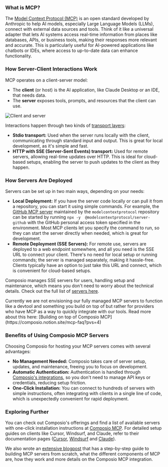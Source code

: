 ### What is MCP?

The [Model Context Protocol (MCP)](https://modelcontextprotocol.io/introduction) is an open standard developed by Anthropic to help AI models, especially Large Language Models (LLMs), connect with external data sources and tools. Think of it like a universal adapter that lets AI systems access real-time information from places like databases, APIs, or business tools, making their responses more relevant and accurate. This is particularly useful for AI-powered applications like chatbots or IDEs, where access to up-to-date data can enhance functionality.

### How Server-Client Interactions Work

MCP operates on a client-server model:

- The **client** (or host) is the AI application, like Claude Desktop or an IDE, that needs data.
- The **server** exposes tools, prompts, and resources that the client can use.

<Frame caption="Credit: https://modelcontextprotocol.io/docs/concepts/architecture">
  <img src="../../../assets/images/mcp_server_client.png" alt="Client and server"/>
</Frame>

Interactions happen through two kinds of [transport layers](https://modelcontextprotocol.io/docs/concepts/transports#built-in-transport-types):

- **Stdio transport:** Used when the server runs locally with the client, communicating through standard input and output. This is great for local development, as it's simple and fast.
- **HTTP with SSE (Server-Sent Events) transport:** Used for remote servers, allowing real-time updates over HTTP. This is ideal for cloud-based setups, enabling the server to push updates to the client as they happen.

### How Servers Are Deployed

Servers can be set up in two main ways, depending on your needs:

- **Local Deployment:** If you have the server code locally or can pull it from a repository, you can start it using simple commands. For example, the [GitHub MCP server](https://github.com/modelcontextprotocol/servers/tree/main/src/github) maintained by the `modelcontextprotocol` repository can be started by running `npx -y  @modelcontextprotocol/server-github` with the GitHub personal access token specified in the environment. Most MCP clients let you specify the command to run, so they can start the server directly when needed, which is great for development.
- **Remote Deployment (SSE Servers):** For remote use, servers are deployed to a web endpoint somewhere, and all you need is the SSE URL to connect your client. There's no need for local setup or running commands; the server is managed separately, making it hassle-free. Clients typically have an option to just take this URL and connect, which is convenient for cloud-based setups.

Composio manages SSE servers for users, handling setup and maintenance, which means you don't need to worry about the technical details. Check out the full list of [servers here](https://mcp.composio.dev/).

<Note>
Currently we are not envisioning our fully managed MCP servers to function like a devtool and something you build on top of but rather for providers who have MCP as a way to quickly integrate with our tools. Read more about this here: [Building on top of Composio MCP](https://composio.notion.site/mcp-faq?pvs=4)
</Note>

### Benefits of Using Composio MCP Servers

Choosing Composio for hosting your MCP servers comes with several advantages:

- **No Management Needed:** Composio takes care of server setup, updates, and maintenance, freeing you to focus on development.
- **Automatic Authentication:** Authentication is handled through [Composio's integrations](https://composio.dev/tools), so you don't need to manage API keys or credentials, reducing setup friction.
- **One-Click Installation:** You can connect to hundreds of servers with simple instructions, often integrating with clients in a single line of code, which is unexpectedly convenient for rapid deployment.

### Exploring Further

You can check out Composio's offerings and find a list of available servers with one-click installation instructions at [Composio MCP](https://composio.dev/mcp/). For detailed setup guides on clients like Cursor, Windsurf, and Claude, refer to their documentation pages ([Cursor](./cursor.mdx), [Windsurf](./windsurf.mdx) and [Claude](./claude.mdx)).

We also wrote an [extensive blogpost](https://composio.dev/blog/mcp-server-step-by-step-guide-to-building-from-scrtch/) that has a step-by-step guide to building MCP servers from scratch, what the different components of MCP are, how they work and more details on the Composio MCP integration.